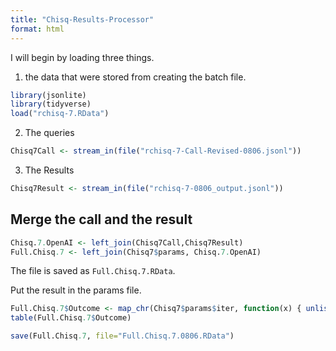 ```yaml
---
title: "Chisq-Results-Processor"
format: html
---
```


I will begin by loading three things.  

1. the data that were stored from creating the batch file.

```r
library(jsonlite)
library(tidyverse)
load("rchisq-7.RData")
```

2. The queries

```r
Chisq7Call <- stream_in(file("rchisq-7-Call-Revised-0806.jsonl"))
```

3. The Results

```r
Chisq7Result <- stream_in(file("rchisq-7-0806_output.jsonl"))
```

## Merge the call and the result

```r
Chisq.7.OpenAI <- left_join(Chisq7Call,Chisq7Result)
Full.Chisq.7 <- left_join(Chisq7$params, Chisq.7.OpenAI)
```

The file is saved as `Full.Chisq.7.RData`.

Put the result in the params file.

```r
Full.Chisq.7$Outcome <- map_chr(Chisq7$params$iter, function(x) { unlist(Chisq7Result$response$body$choices[[x]][[2]][2]) })
table(Full.Chisq.7$Outcome)
```

```r
save(Full.Chisq.7, file="Full.Chisq.7.0806.RData")
```

